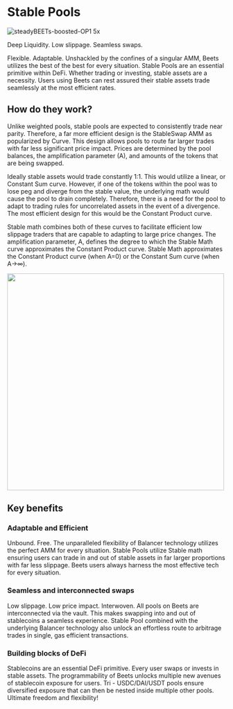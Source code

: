 # Stable Pools
![steadyBEETs-boosted-OP1 5x](https://user-images.githubusercontent.com/109503546/217848792-df3fa4c6-96ff-4454-922f-601f0ab8a51c.png)

Deep Liquidity. Low slippage. Seamless swaps.

Flexible. Adaptable. Unshackled by the confines of a singular AMM, Beets utilizes the best of the best for every situation. Stable Pools are an essential primitive within DeFi. Whether trading or investing, stable assets are a necessity. Users using Beets can rest assured their stable assets  trade seamlessly at the most efficient rates.

## How do they work?
Unlike weighted pools, stable pools are expected to consistently trade near parity. Therefore, a far more efficient design is the StableSwap AMM as popularized by Curve. This design allows pools to route far larger trades with far less significant price impact. Prices are determined by the pool balances, the amplification parameter (A), and amounts of the tokens that are being swapped. 

Ideally stable assets would trade constantly 1:1. This would utilize a linear, or Constant Sum curve. However, if one of the tokens within the pool was to lose peg and diverge from the stable value, the underlying math would cause the pool to drain completely. Therefore, there is a need for the pool to adapt to trading rules for uncorrelated assets in the event of a divergence. The most efficient design for this would be the Constant Product curve. 

Stable math combines both of these curves to facilitate efficient low slippage traders that are capable to adapting to large price changes. The amplification parameter, A, defines the degree to which the Stable Math curve approximates the Constant Product curve. Stable Math approximates the Constant Product curve (when A=0) or the Constant Sum curve (when A→∞). 

<img src="https://user-images.githubusercontent.com/109503546/207655189-8a41d1cd-c3b1-4f1e-9b89-17671c08e51c.gif" width="500" />

## Key benefits

### Adaptable and Efficient 
Unbound. Free. The unparalleled flexibility of Balancer technology utilizes the perfect AMM for every situation. Stable Pools utilize Stable math ensuring users can trade in and out of stable assets in far larger proportions with far less slippage. Beets users always harness the most effective tech for every situation. 

### Seamless and interconnected swaps
Low slippage. Low price impact. Interwoven. All pools on Beets are interconnected via the vault. This makes swapping into and out of stablecoins a seamless experience. Stable Pool combined with the underlying Balancer technology also unlock an effortless route to arbitrage trades in single, gas efficient transactions. 

### Building blocks of DeFi 
Stablecoins are an essential DeFi primitive. Every user swaps or invests in stable assets. The programmability of Beets unlocks multiple new avenues of stablecoin exposure for users. Tri - USDC/DAI/USDT pools ensure diversified exposure that can then be nested inside multiple other pools. Ultimate freedom and flexibility!
